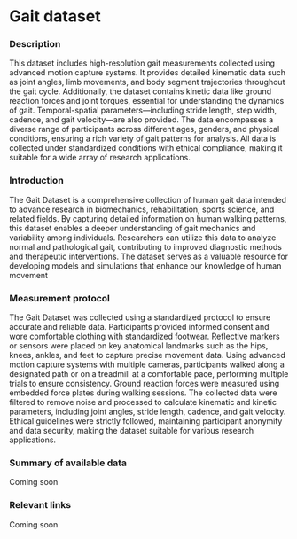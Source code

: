 # Gait dataset

### Description
This dataset includes high-resolution gait measurements collected using advanced motion capture systems. It provides detailed kinematic data such as joint angles, limb movements, and body segment trajectories throughout the gait cycle. Additionally, the dataset contains kinetic data like ground reaction forces and joint torques, essential for understanding the dynamics of gait. Temporal-spatial parameters—including stride length, step width, cadence, and gait velocity—are also provided. The data encompasses a diverse range of participants across different ages, genders, and physical conditions, ensuring a rich variety of gait patterns for analysis. All data is collected under standardized conditions with ethical compliance, making it suitable for a wide array of research applications.

### Introduction
The Gait Dataset is a comprehensive collection of human gait data intended to advance research in biomechanics, rehabilitation, sports science, and related fields. By capturing detailed information on human walking patterns, this dataset enables a deeper understanding of gait mechanics and variability among individuals. Researchers can utilize this data to analyze normal and pathological gait, contributing to improved diagnostic methods and therapeutic interventions. The dataset serves as a valuable resource for developing models and simulations that enhance our knowledge of human movement

### Measurement protocol
The Gait Dataset was collected using a standardized protocol to ensure accurate and reliable data. Participants provided informed consent and wore comfortable clothing with standardized footwear. Reflective markers or sensors were placed on key anatomical landmarks such as the hips, knees, ankles, and feet to capture precise movement data. Using advanced motion capture systems with multiple cameras, participants walked along a designated path or on a treadmill at a comfortable pace, performing multiple trials to ensure consistency. Ground reaction forces were measured using embedded force plates during walking sessions. The collected data were filtered to remove noise and processed to calculate kinematic and kinetic parameters, including joint angles, stride length, cadence, and gait velocity. Ethical guidelines were strictly followed, maintaining participant anonymity and data security, making the dataset suitable for various research applications.

### Summary of available data
Coming soon

### Relevant links
Coming soon

